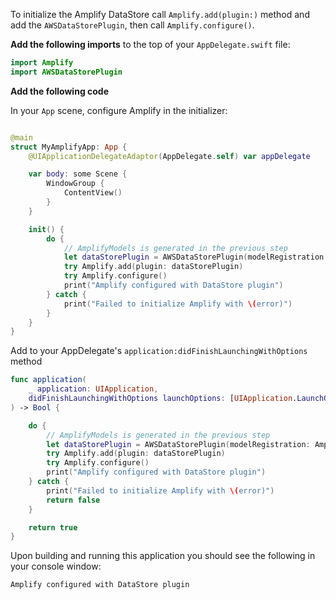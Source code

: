 To initialize the Amplify DataStore call `Amplify.add(plugin:)` method and add the `AWSDataStorePlugin`, then call `Amplify.configure()`.

**Add the following imports** to the top of your `AppDelegate.swift` file:

```swift
import Amplify
import AWSDataStorePlugin
```

**Add the following code**

<BlockSwitcher>

<Block name="SwiftUI">

In your `App` scene, configure Amplify in the initializer:

```swift

@main
struct MyAmplifyApp: App {
    @UIApplicationDelegateAdaptor(AppDelegate.self) var appDelegate

    var body: some Scene {
        WindowGroup {
            ContentView()
        }
    }

    init() {
        do {
            // AmplifyModels is generated in the previous step
            let dataStorePlugin = AWSDataStorePlugin(modelRegistration: AmplifyModels())
            try Amplify.add(plugin: dataStorePlugin)
            try Amplify.configure()
            print("Amplify configured with DataStore plugin")
        } catch {
            print("Failed to initialize Amplify with \(error)")
        }
    }
}
```

</Block>

<Block name="UIKit">

Add to your AppDelegate's `application:didFinishLaunchingWithOptions` method

```swift
func application(
    _ application: UIApplication,
    didFinishLaunchingWithOptions launchOptions: [UIApplication.LaunchOptionsKey: Any]?
) -> Bool {

    do {
        // AmplifyModels is generated in the previous step
        let dataStorePlugin = AWSDataStorePlugin(modelRegistration: AmplifyModels())
        try Amplify.add(plugin: dataStorePlugin)
        try Amplify.configure()
        print("Amplify configured with DataStore plugin")
    } catch {
        print("Failed to initialize Amplify with \(error)")
        return false
    }

    return true
}
```

</Block>

</BlockSwitcher>
Upon building and running this application you should see the following in your console window:

```console
Amplify configured with DataStore plugin
```

